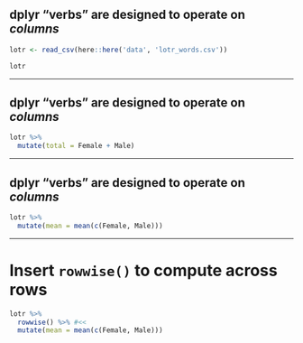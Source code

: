 
## dplyr "verbs" are designed to operate on _columns_

```r
lotr <- read_csv(here::here('data', 'lotr_words.csv'))

lotr
```

---

## dplyr "verbs" are designed to operate on _columns_

```r
lotr %>% 
  mutate(total = Female + Male)
```

---

## dplyr "verbs" are designed to operate on _columns_

```r
lotr %>% 
  mutate(mean = mean(c(Female, Male)))
```

---

# Insert `rowwise()` to compute across rows

```r
lotr %>% 
  rowwise() %>% #<<
  mutate(mean = mean(c(Female, Male)))
```

